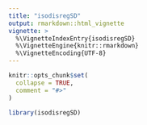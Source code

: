 ```yaml
---
title: "isodisregSD"
output: rmarkdown::html_vignette
vignette: >
  %\VignetteIndexEntry{isodisregSD}
  %\VignetteEngine{knitr::rmarkdown}
  %\VignetteEncoding{UTF-8}
---
```


```r
knitr::opts_chunk$set(
  collapse = TRUE,
  comment = "#>"
)
```

```r
library(isodisregSD)
```
